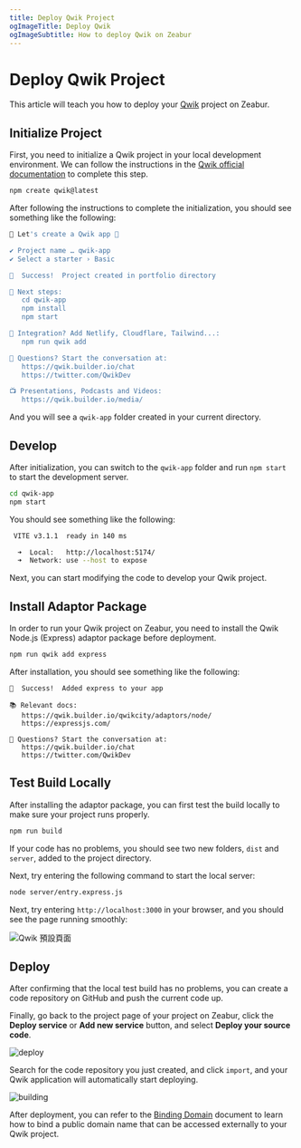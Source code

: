 ```yaml
---
title: Deploy Qwik Project
ogImageTitle: Deploy Qwik
ogImageSubtitle: How to deploy Qwik on Zeabur
---
```


# Deploy Qwik Project

This article will teach you how to deploy your [Qwik](https://qwik.builder.io) project on Zeabur.

## Initialize Project

First, you need to initialize a Qwik project in your local development environment. We can follow the instructions in the [Qwik official documentation](https://qwik.builder.io/docs/getting-started/) to complete this step.

```bash
npm create qwik@latest
```

After following the instructions to complete the initialization, you should see something like the following:

```bash
💫 Let's create a Qwik app 💫

✔ Project name … qwik-app
✔ Select a starter › Basic

🦄  Success!  Project created in portfolio directory

🐰 Next steps:
   cd qwik-app
   npm install
   npm start

💬 Integration? Add Netlify, Cloudflare, Tailwind...:
   npm run qwik add

💬 Questions? Start the conversation at:
   https://qwik.builder.io/chat
   https://twitter.com/QwikDev

📺 Presentations, Podcasts and Videos:
   https://qwik.builder.io/media/
```

And you will see a `qwik-app` folder created in your current directory.

## Develop

After initialization, you can switch to the `qwik-app` folder and run `npm start` to start the development server.

```bash
cd qwik-app
npm start
```

You should see something like the following:

```bash
 VITE v3.1.1  ready in 140 ms

  ➜  Local:   http://localhost:5174/
  ➜  Network: use --host to expose
```

Next, you can start modifying the code to develop your Qwik project.

## Install Adaptor Package

In order to run your Qwik project on Zeabur, you need to install the Qwik Node.js (Express) adaptor package before deployment.

```bash
npm run qwik add express
```

After installation, you should see something like the following:

```text
🦄  Success!  Added express to your app

📚 Relevant docs:
   https://qwik.builder.io/qwikcity/adaptors/node/
   https://expressjs.com/

💬 Questions? Start the conversation at:
   https://qwik.builder.io/chat
   https://twitter.com/QwikDev
```

## Test Build Locally

After installing the adaptor package, you can first test the build locally to make sure your project runs properly.

```bash
npm run build
```

If your code has no problems, you should see two new folders, `dist` and `server`, added to the project directory.

Next, try entering the following command to start the local server:

```bash
node server/entry.express.js
```

Next, try entering `http://localhost:3000` in your browser, and you should see the page running smoothly:

![Qwik 預設頁面](/framework/qwik/localhost.png)

## Deploy

After confirming that the local test build has no problems, you can create a code repository on GitHub and push the current code up.

Finally, go back to the project page of your project on Zeabur, click the **Deploy service** or **Add new service** button, and select **Deploy your source code**.

![deploy](/framework/deploy.png)

Search for the code repository you just created, and click `import`, and your Qwik application will automatically start deploying.

![building](/framework/qwik/building.png)

After deployment, you can refer to the [Binding Domain](../../deploy/domain-binding) document to learn how to bind a public domain name that can be accessed externally to your Qwik project.
